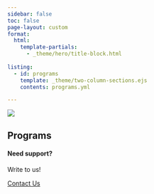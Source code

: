 ```yaml
---
sidebar: false
toc: false
page-layout: custom
format:
  html:
    template-partials:
      - _theme/hero/title-block.html
    
listing:
  - id: programs
    template: _theme/two-column-sections.ejs
    contents: programs.yml

---
```



![](images/subodha-body-logo.png)


::: {.container .home}


## Programs

::: {#programs}
:::

:::






::: {.page-cta}

#### Need support?

Write to us!

<a href="/contact" class="btn btn-primary">Contact Us</a>

:::



